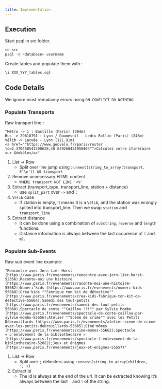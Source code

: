 ```yaml
---
title: Implementation
---
```


## Execution

Start psql in src folder.
```bash
cd src
psql -d <database> username
```

Create tables and populate them with :
```sql
\i XXX_YYY_tables.sql
```

## Code Details

We ignore most redudancy errors using ``ON CONFLICT DO NOTHING``.

### Populate Transports
Raw transport line :
```
"Métro -> 1 : Bastille (Paris) (304m)
Bus -> 29618791 : Lyon / Daumesnil - Ledru Rollin (Paris) (246m)
Vélib -> Lacuée - Lyon (121.91m)
<a href=""https://www.geovelo.fr/paris/route?to=2.370458543300628,48.849268481958404"">Calculez votre itinéraire sur GéoVélo</a>"
```

1. List $\to$ Row
    - Split over line jump using : 
    ``unnest(string_to_array(transport, E'\n')) AS transport``
2. Remove unnecessary HTML content
    - ``WHERE transport NOT LIKE '<%'``
3. Extract (transport_type, transport_line, station + distance)
    - use ``split_part`` over ``->`` and ``:``
4. ``Vélib`` case
    - If station is empty, it means it is a ``Vélib``, and the station was wrongly splited into transport_line.
    Then we swap ``station`` and ``transport_line``
5. Extract distance
    - It can be done using a combination of ``substring``, ``reverse`` and ``length`` functions.
    - Distance information is always between the last occurence of ``(`` and ``m)``.

### Populate Sub-Events
Raw sub event line example:
```
"Rencontre avec Jørn Lier Horst (https://www.paris.fr/evenements/rencontre-avec-jorn-lier-horst-52356);Raconte-moi une histoire (https://www.paris.fr/evenements/raconte-moi-une-histoire-55682);Numéri’kids (https://www.paris.fr/evenements/numeri-kids-55668);Créa'kids ""Fabrique ton kit de détective"" (https://www.paris.fr/evenements/crea-kids-fabrique-ton-kit-de-detective-55664);Samedi des tout-petits (https://www.paris.fr/evenements/samedi-des-tout-petits-55660);Spectacle de conte ""Caillou !!!"" par Sylvie Mombo (https://www.paris.fr/evenements/spectacle-de-conte-caillou-par-sylvie-mombo-55656);Atelier ""Scène de crime"" avec les Petits Débrouillards (https://www.paris.fr/evenements/atelier-scene-de-crime-avec-les-petits-debrouillards-55665);Ciné'mômes (https://www.paris.fr/evenements/cine-momes-55662);Spectacle « L'enlèvement de la bibliothécaire » (https://www.paris.fr/evenements/spectacle-l-enlevement-de-la-bibliothecaire-52082);Jeux et énigmes (https://www.paris.fr/evenements/jeux-et-enigmes-55657)"
```


1. List $\to$ Row
    - Split over `;` delimiters using :
    ``unnest(string_to_array(children, ';'))``
2. Extract id
    - The id is always at the end of the url. It can be extracted knowing it's always between the last ``-`` and ``)`` of the string.